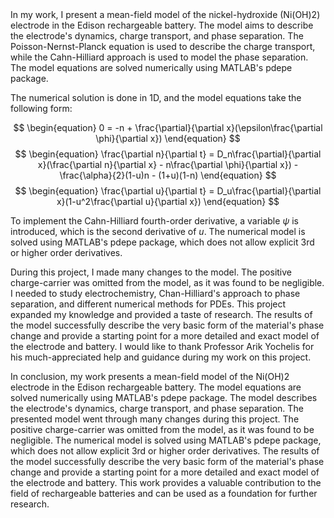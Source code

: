 

<MarkdownLayout headline="Mathematical modeling and numerical simulation of <strong>&nbspnickel-hydroxide&nbsp</strong>battery.">
In my work, I present a mean-field model of the nickel-hydroxide (Ni(OH)2) electrode in the Edison rechargeable battery. The model aims to describe the electrode's dynamics, charge transport, and phase separation. The Poisson-Nernst-Planck equation is used to describe the charge transport, while the Cahn-Hilliard approach is used to model the phase separation. The model equations are solved numerically using MATLAB's pdepe package.

The numerical solution is done in 1D, and the model equations take the following form:

$$
\begin{equation}
0 = -n + \frac{\partial}{\partial x}(\epsilon\frac{\partial \phi}{\partial x})
\end{equation}
$$
$$
\begin{equation}
\frac{\partial n}{\partial t} = D_n\frac{\partial}{\partial x}(\frac{\partial n}{\partial x} - n\frac{\partial \phi}{\partial x}) - \frac{\alpha}{2}(1-u)n - (1+u)(1-n)
\end{equation}
$$
$$
\begin{equation}
\frac{\partial u}{\partial t} = D_u\frac{\partial}{\partial x}(1-u^2\frac{\partial u}{\partial x})
\end{equation}
$$

To implement the Cahn-Hilliard fourth-order derivative, a variable $\psi$ is introduced, which is the second derivative of $u$. The numerical model is solved using MATLAB's pdepe package, which does not allow explicit 3rd or higher order derivatives.

During this project, I made many changes to the model. The positive charge-carrier was omitted from the model, as it was found to be negligible. I needed to study electrochemistry, Chan-Hilliard's approach to phase separation, and different numerical methods for PDEs. This project expanded my knowledge and provided a taste of research. The results of the model successfully describe the very basic form of the material's phase change and provide a starting point for a more detailed and exact model of the electrode and battery. I would like to thank Professor Arik Yochelis for his much-appreciated help and guidance during my work on this project.

In conclusion, my work presents a mean-field model of the Ni(OH)2 electrode in the Edison rechargeable battery. The model equations are solved numerically using MATLAB's pdepe package. The model describes the electrode's dynamics, charge transport, and phase separation. The presented model went through many changes during this project. The positive charge-carrier was omitted from the model, as it was found to be negligible. The numerical model is solved using MATLAB's pdepe package, which does not allow explicit 3rd or higher order derivatives. The results of the model successfully describe the very basic form of the material's phase change and provide a starting point for a more detailed and exact model of the electrode and battery. This work provides a valuable contribution to the field of rechargeable batteries and can be used as a foundation for further research.
</MarkdownLayout>

